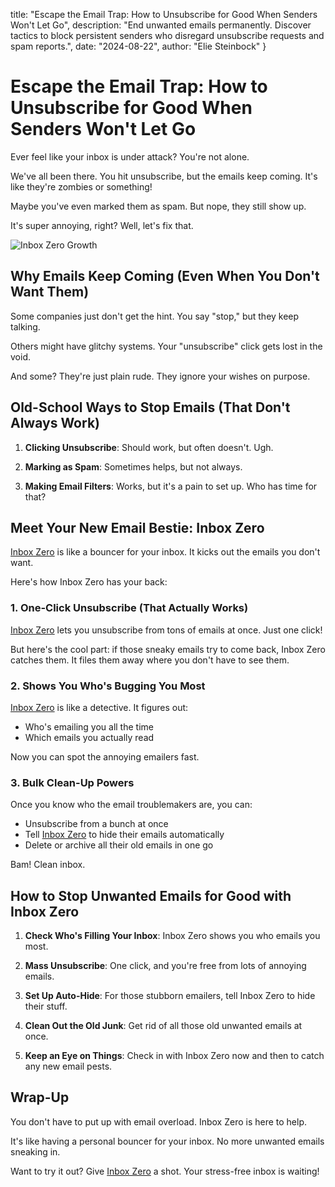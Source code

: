   title: "Escape the Email Trap: How to Unsubscribe for Good When Senders Won't Let Go",
  description: "End unwanted emails permanently. Discover tactics to block persistent senders who disregard unsubscribe requests and spam reports.",
  date: "2024-08-22",
  author: "Elie Steinbock"
}

# Escape the Email Trap: How to Unsubscribe for Good When Senders Won't Let Go

Ever feel like your inbox is under attack? You're not alone.

We've all been there. You hit unsubscribe, but the emails keep coming. It's like they're zombies or something!

Maybe you've even marked them as spam. But nope, they still show up.

It's super annoying, right? Well, let's fix that.

![Inbox Zero Growth](/images/blog/messy-vs-clean-inbox.png)

## Why Emails Keep Coming (Even When You Don't Want Them)

Some companies just don't get the hint. You say "stop," but they keep talking.

Others might have glitchy systems. Your "unsubscribe" click gets lost in the void.

And some? They're just plain rude. They ignore your wishes on purpose.

## Old-School Ways to Stop Emails (That Don't Always Work)

1. **Clicking Unsubscribe**: Should work, but often doesn't. Ugh.

2. **Marking as Spam**: Sometimes helps, but not always.

3. **Making Email Filters**: Works, but it's a pain to set up. Who has time for that?

## Meet Your New Email Bestie: Inbox Zero

[Inbox Zero](https://www.calldata.app) is like a bouncer for your inbox. It kicks out the emails you don't want.

Here's how Inbox Zero has your back:

### 1. One-Click Unsubscribe (That Actually Works)

[Inbox Zero](https://www.calldata.app) lets you unsubscribe from tons of emails at once. Just one click!

But here's the cool part: if those sneaky emails try to come back, Inbox Zero catches them. It files them away where you don't have to see them.

### 2. Shows You Who's Bugging You Most

[Inbox Zero](https://www.calldata.app) is like a detective. It figures out:
- Who's emailing you all the time
- Which emails you actually read

Now you can spot the annoying emailers fast.

### 3. Bulk Clean-Up Powers

Once you know who the email troublemakers are, you can:
- Unsubscribe from a bunch at once
- Tell [Inbox Zero](https://www.calldata.app) to hide their emails automatically
- Delete or archive all their old emails in one go

Bam! Clean inbox.

## How to Stop Unwanted Emails for Good with Inbox Zero

1. **Check Who's Filling Your Inbox**: Inbox Zero shows you who emails you most.

2. **Mass Unsubscribe**: One click, and you're free from lots of annoying emails.

3. **Set Up Auto-Hide**: For those stubborn emailers, tell Inbox Zero to hide their stuff.

4. **Clean Out the Old Junk**: Get rid of all those old unwanted emails at once.

5. **Keep an Eye on Things**: Check in with Inbox Zero now and then to catch any new email pests.

## Wrap-Up

You don't have to put up with email overload. Inbox Zero is here to help.

It's like having a personal bouncer for your inbox. No more unwanted emails sneaking in.

Want to try it out? Give [Inbox Zero](https://www.calldata.app) a shot. Your stress-free inbox is waiting!
